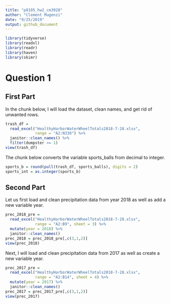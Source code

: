 ```yaml
---
title: "p8105_hw2_cm3928"
author: "Clement Mugenzi"
date: "9/25/2019"
output: github_document
---
```


```r
library(tidyverse)
library(readxl)
library(readr)
library(haven)
library(skimr)
```

# Question 1

## First Part

In the chunk below, I will load the dataset, clean names, and get rid of unwanted rows.

```r
trash_df = 
  read_excel("HealthyHarborWaterWheelTotals2018-7-28.xlsx",
             range = "A2:N338") %>% 
  janitor::clean_names() %>% 
  filter(dumpster >= 1)
view(trash_df)
```

The chunk below converts the variable sports_balls from decimal to integer.

```r
sports_b = round(pull(trash_df, sports_balls), digits = 2)
sports_int = as.integer(sports_b)
```

## Second Part

Let us first load and clean precipitation data from year 2018 as well as add a new variable year.

```r
prec_2018_pre =
  read_excel("HealthyHarborWaterWheelTotals2018-7-28.xlsx",
             range = "A2:B9", sheet = 3) %>% 
  mutate(year = 2018) %>%
  janitor::clean_names()
prec_2018 = prec_2018_pre[,c(3,1,2)]
view(prec_2018)
```

Next, I will load and clean precipitation data from 2017 as well as create a new variable year.

```r
prec_2017_pre = 
  read_excel("HealthyHarborWaterWheelTotals2018-7-28.xlsx",
             range = "A2:B14", sheet = 4) %>% 
  mutate(year = 2017) %>% 
  janitor::clean_names()
prec_2017 = prec_2017_pre[,c(3,1,2)]
view(prec_2017)
```






















